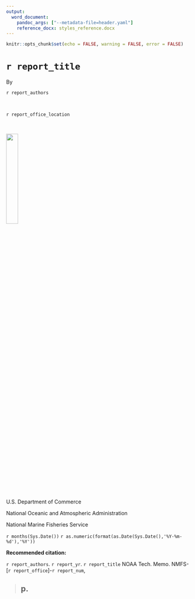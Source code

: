 ```yaml
---
output:
  word_document:
    pandoc_args: ["--metadata-file=header.yaml"]
    reference_docx: styles_reference.docx
---
```


```r
knitr::opts_chunk$set(echo = FALSE, warning = FALSE, error = FALSE)
```


# `r report_title `

By

`r report_authors `


</br>

`r report_office_location`

</br>


<div class = "row">
<div class = "col-md-6">

![](../img/DeptOfCommerce.jpg){width=25%}

U.S. Department of Commerce

National Oceanic and Atmospheric Administration

National Marine Fisheries Service

</div>
<div class = "col-md-6">


`r months(Sys.Date()) ` `r as.numeric(format(as.Date(Sys.Date(),'%Y-%m-%d'),'%Y')) `

**Recommended citation:**

`r report_authors `. `r report_yr `. `r report_title ` NOAA Tech. Memo. NMFS-[`r report_office`]-`r report_num`,

</div>
</div>









> ## p.



